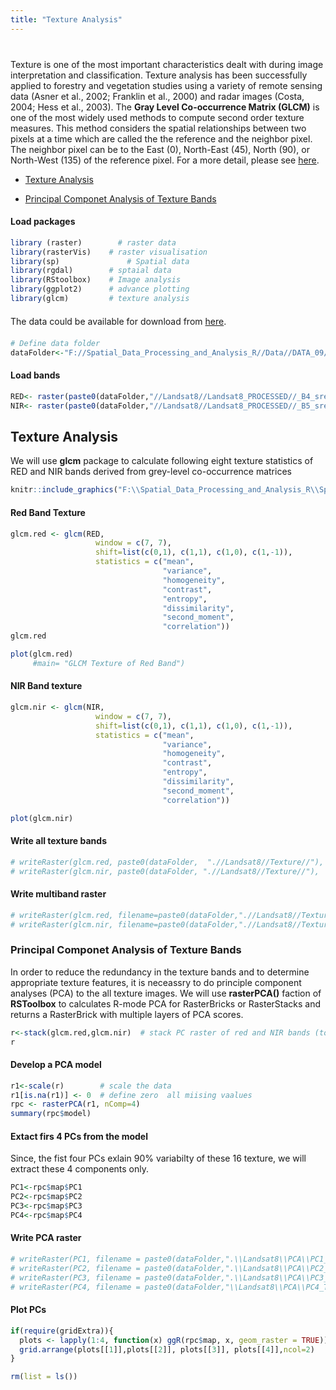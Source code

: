 ```yaml
---
title: "Texture Analysis"
---
```


<div style="margin-bottom:40px;">
</div>

Texture is one of the most important characteristics dealt with during image interpretation and classification. Texture analysis has been successfully applied to forestry and vegetation studies using a variety of remote sensing data (Asner et al., 2002; Franklin et al., 2000) and radar images (Costa, 2004; Hess et al., 2003). The **Gray Level Co-occurrence Matrix (GLCM)** is one of the most widely used methods to compute second order texture measures.  This method considers the spatial relationships between two pixels at a time which are called the the reference and the neighbor pixel. The neighbor pixel can be to the East (0), North-East (45), North (90), or North-West (135) of the reference pixel.  For a more detail, please see [here](https://prism.ucalgary.ca/handle/1880/51900).


* [Texture Analysis](#texture-analysis)

* [Principal Componet Analysis of Texture Bands](#principal-componet-analysis-of-texture-bands) 


#### Load packages

```r
library (raster) 	    # raster data
library(rasterVis)	  # raster visualisation 	
library(sp)			      # Spatial data
library(rgdal)        # sptaial data 
library(RStoolbox)    # Image analysis
library(ggplot2)      # advance plotting
library(glcm)         # texture analysis
```


<div style="margin-bottom:20px;">
</div>

The data could be available for download from [here](https://www.dropbox.com/s/ybh1kr487wrhl8i/DATA_09.7z?dl=0).

<div style="margin-bottom:20px;">
</div>

```r
# Define data folder
dataFolder<-"F://Spatial_Data_Processing_and_Analysis_R//Data//DATA_09//"
```

#### Load bands

```r
RED<- raster(paste0(dataFolder,"//Landsat8//Landsat8_PROCESSED//_B4_sre.tif"))
NIR<- raster(paste0(dataFolder,"//Landsat8//Landsat8_PROCESSED//_B5_sre.tif"))
```

<div style="margin-bottom:20px;">
</div>

## Texture Analysis

We will use **glcm** package to calculate following eight texture statistics of RED and NIR bands derived from grey-level co-occurrence matrices


```r
knitr::include_graphics("F:\\Spatial_Data_Processing_and_Analysis_R\\Spatial-data-R\\Image\\PNG_FILE_08\\Texture.png")
```


#### Red Band Texture

```r
glcm.red <- glcm(RED,
                   window = c(7, 7),
                   shift=list(c(0,1), c(1,1), c(1,0), c(1,-1)), 
                   statistics = c("mean",
                                  "variance",
                                  "homogeneity",
                                  "contrast",
                                  "entropy", 
                                  "dissimilarity",
                                  "second_moment", 
                                  "correlation"))
glcm.red
```


```r
plot(glcm.red)
     #main= "GLCM Texture of Red Band")
```


#### NIR Band texture

```r
glcm.nir <- glcm(NIR,
                   window = c(7, 7),
                   shift=list(c(0,1), c(1,1), c(1,0), c(1,-1)), 
                   statistics = c("mean",
                                  "variance",
                                  "homogeneity",
                                  "contrast",
                                  "entropy", 
                                  "dissimilarity",
                                  "second_moment", 
                                  "correlation"))
```


```r
plot(glcm.nir)
```


#### Write all texture bands 

```r
# writeRaster(glcm.red, paste0(dataFolder,  ".//Landsat8//Texture//"),  paste0("RED_", names(glcm.nir)), bylayer=T, overwrite=TRUE, format="GTiff")
# writeRaster(glcm.nir, paste0(dataFolder, ".//Landsat8//Texture//"),  paste0("NIR_", names(glcm.nir)), bylayer=T, overwrite=TRUE, format="GTiff")
```

#### Write multiband raster

```r
# writeRaster(glcm.red, filename=paste0(dataFolder,".//Landsat8//Texture//RED_Texture_multi.tif"), bylayer=F, overwrite=TRUE, format="GTiff")
# writeRaster(glcm.nir, filename=paste0(dataFolder,".//Landsat8//Texture//NIR_Texture_multi.tif"), bylayer=F, overwrite=TRUE, format="GTiff")
```

<div style="margin-bottom:20px;">
</div>

### Principal Componet Analysis of Texture Bands 

In order to reduce the redundancy in the texture bands and  to determine appropriate texture features, it is neceassry to do principle component analyses (PCA)  to the all  texture images. We will use **rasterPCA()** faction of **RSToolbox** to calculates R-mode PCA for RasterBricks or RasterStacks and returns a RasterBrick with multiple layers of PCA scores.


```r
r<-stack(glcm.red,glcm.nir)  # stack PC raster of red and NIR bands (total raster 8 x 2 = 16)
r
```

#### Develop a PCA model

```r
r1<-scale(r)        # scale the data
r1[is.na(r1)] <- 0  # define zero  all miising vaalues
rpc <- rasterPCA(r1, nComp=4)
summary(rpc$model)
```


#### Extact firs 4 PCs from the model

Since, the fist four PCs exlain 90% variabilty of these 16 texture, we will extract  these 4 components only. 

```r
PC1<-rpc$map$PC1
PC2<-rpc$map$PC2
PC3<-rpc$map$PC3
PC4<-rpc$map$PC4
```

#### Write PCA raster

```r
# writeRaster(PC1, filename = paste0(dataFolder,".\\Landsat8\\PCA\\PC1_Texture.tiff"), "GTiff", overwrite=T)
# writeRaster(PC2, filename = paste0(dataFolder,".\\Landsat8\\PCA\\PC2_Texture.tiff"), "GTiff", overwrite=T)
# writeRaster(PC3, filename = paste0(dataFolder,".\\Landsat8\\PCA\\PC3_Texture.tiff"), "GTiff", overwrite=T)
# writeRaster(PC4, filename = paste0(dataFolder,"\\Landsat8\\PCA\\PC4_Texture.tiff"), "GTiff", overwrite=T)
```


#### Plot PCs

```r
if(require(gridExtra)){
  plots <- lapply(1:4, function(x) ggR(rpc$map, x, geom_raster = TRUE))
  grid.arrange(plots[[1]],plots[[2]], plots[[3]], plots[[4]],ncol=2)
}
```



```r
rm(list = ls())
```

